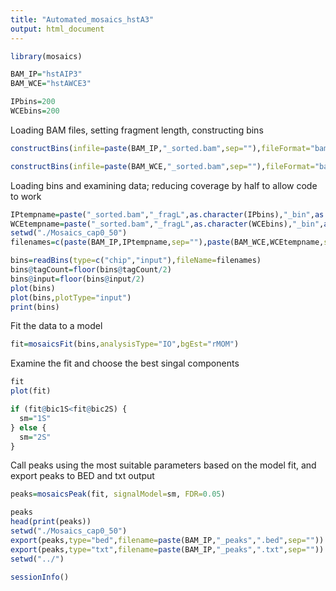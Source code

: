 ---
title: "Automated_mosaics_hstA3"
output: html_document
---

```{r setup}
library(mosaics)

BAM_IP="hstAIP3"
BAM_WCE="hstAWCE3"

IPbins=200
WCEbins=200
```


Loading BAM files, setting fragment length, constructing bins
```{r construct_bins, results="hide", message=FALSE}
constructBins(infile=paste(BAM_IP,"_sorted.bam",sep=""),fileFormat="bam",outfileLoc="./Mosaics_cap0_50",byChr=FALSE,binSize=IPbins,fragLen=IPbins,capping=0,PET=FALSE)

constructBins(infile=paste(BAM_WCE,"_sorted.bam",sep=""),fileFormat="bam",outfileLoc="./Mosaics_cap0_50",byChr=FALSE,binSize=WCEbins,fragLen=WCEbins,capping=0,PET=FALSE)
```

Loading bins and examining data; reducing coverage by half to allow code to work
```{r read_bins, results="hide", message=FALSE}
IPtempname=paste("_sorted.bam","_fragL",as.character(IPbins),"_bin",as.character(IPbins),".txt",sep="")
WCEtempname=paste("_sorted.bam","_fragL",as.character(WCEbins),"_bin",as.character(WCEbins),".txt",sep="")
setwd("./Mosaics_cap0_50")
filenames=c(paste(BAM_IP,IPtempname,sep=""),paste(BAM_WCE,WCEtempname,sep=""))

bins=readBins(type=c("chip","input"),fileName=filenames)
bins@tagCount=floor(bins@tagCount/2)
bins@input=floor(bins@input/2)
plot(bins)
plot(bins,plotType="input")
print(bins)
```

Fit the data to a model
```{r mosaics_fit, results="hide", message=FALSE}
fit=mosaicsFit(bins,analysisType="IO",bgEst="rMOM")
```

Examine the fit and choose the best singal components
``` {r examine_fit, message=FALSE,echo=FALSE}
fit
plot(fit)

if (fit@bic1S<fit@bic2S) {
  sm="1S"
} else {
  sm="2S"
}
```

Call peaks using the most suitable parameters based on the model fit, and export peaks to BED and txt output
```{r peak_calling, results="hide", message=FALSE}
peaks=mosaicsPeak(fit, signalModel=sm, FDR=0.05)
```

``` {r examine_peaks, echo=FALSE,message=FALSE}
peaks
head(print(peaks))
setwd("./Mosaics_cap0_50")
export(peaks,type="bed",filename=paste(BAM_IP,"_peaks",".bed",sep=""))
export(peaks,type="txt",filename=paste(BAM_IP,"_peaks",".txt",sep=""))
setwd("../")
```

```{r session}
sessionInfo()
```